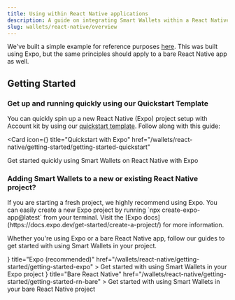 ```yaml
---
title: Using within React Native applications
description: A guide on integrating Smart Wallets within a React Native application
slug: wallets/react-native/overview
---
```



We've built a simple example for reference purposes [here](https://github.com/alchemyplatform/aa-sdk/tree/main/examples/react-native-expo-example). This was built using Expo, but the same principles should apply to a bare React Native app as well.

## Getting Started

### Get up and running quickly using our Quickstart Template

You can quickly spin up a new React Native (Expo) project setup with Account kit by using our [quickstart template](https://github.com/alchemyplatform/account-kit-expo-quickstart). Follow along with this guide:

<Card
  icon={<ExpoIcon width={24} height={24} />}
  title="Quickstart with Expo"
  href="/wallets/react-native/getting-started/getting-started-quickstart"
>
  Get started quickly using Smart Wallets on React Native with Expo
</Card>

### Adding Smart Wallets to a new or existing React Native project?

<Info>
  If you are starting a fresh project, we highly recommend using Expo. You can
  easily create a new Expo project by running `npx create-expo-app@latest` from
  your terminal. Visit the [Expo
  docs](https://docs.expo.dev/get-started/create-a-project/) for more
  information.
</Info>

Whether you're using Expo or a bare React Native app, follow our guides to get started with using Smart Wallets in your project.

<CardGroup cols={2}>
  <Card
    icon={<ExpoIcon width={24} height={24} />}
    title="Expo (recommended)"
    href="/wallets/react-native/getting-started/getting-started-expo"
  >
    Get started with using Smart Wallets in your Expo project
  </Card>
  <Card
    icon={<ReactNativeIcon width={24} height={24} />}
    title="Bare React Native"
    href="/wallets/react-native/getting-started/getting-started-rn-bare"
  >
    Get started with using Smart Wallets in your bare React Native project
  </Card>
</CardGroup>
